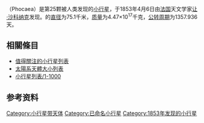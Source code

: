 {{noteTA
|T=zh-hans:福后星; zh-hant:福后星;
|1=zh-hans:福后星; zh-hant:福后星;
}}
{{Infobox planet
 | discovery=yes
 | physical_characteristics = yes
 | bgcolour=#FFFFC0
 | name=福后星
 | discoverer=[[讓·沙科納克|讓·沙科納克]]
 | discovered=1853年4月6日
 | alt_names=25 Phocaea、1956 GC
 | named_after = [[福西亞|福西亞]]
 | mp_category=[[小行星帶|主帶]]（[[福后星族|福后星族]]）
 | epoch=2006年6月14日（[[儒略日|JD]] 2453900.5）
 | semimajor=359.015 [[Giga|G]]m (2.400 [[天文單位|AU]])
 | perihelion=267.314 Gm (1.787 AU)
 | aphelion=450.716 Gm (3.013 AU)
 | eccentricity=0.255
 | period=1357.936 [[日|日]] (3.72 [[儒略年|a]])
 | inclination=21.584[[角度|°]]
 | asc_node=214.258°
 | arg_peri=90.154°
 | mean_anomaly=6.932°
 | avg_speed=18.91 km/s
 | dimensions=75.1 km
 | mass=4.4{{e|17}}? [[公斤|kg]]
 | density=2.0? g/[[立方厘米|cm³]]
 | surface_grav=0.0210? m/s²
 | escape_velocity=0.0397? km/s
 | rotation=0.4144 d (9.945 [[小時|h]]) <ref>http://www.psi.edu/pds/asteroid/EAR_A_5_DDR_DERIVED_LIGHTCURVE_V8_0/data/lc.tab</ref>
 | spectral_type=[[S-型小行星|S-型小行星]]
 | abs_magnitude=7.83
 | albedo=0.231 <ref>http://www.psi.edu/pds/asteroid/EAR_A_5_DDR_ALBEDOS_V1_1/data/albedos.tab</ref>
 | single_temperature=~173 [[熱力學溫標|K]]}}

'''{{BASEPAGENAME}}'''（Phocaea）是第25颗被人类发现的[[小行星|小行星]]，于1853年4月6日由[[法国|法国]]天文学家[[让·沙科纳克|让·沙科纳克]]发现。{{BASEPAGENAME}}的[[直径|直径]]为75.1千米，[[质量|质量]]为4.47×10<sup>17</sup>千克，[[公转周期|公转周期]]为1357.936天。

== 相關條目 ==
{{portal|太陽系|Solar system.jpg}}

* [[值得關注的小行星列表|值得關注的小行星列表]]
* [[太陽系天體大小列表|太陽系天體大小列表]]
* [[小行星列表/1-1000|小行星列表/1-1000]]

== 参考资料 ==
{{reflist}}

{{小天體}}
{{Minor Planet Number|(24)[[司理星|司理星]]|(26)[[冥后星|冥后星]]}}
{{beltasteroid-stub}}

[[Category:小行星带天体|Category:小行星带天体]]
[[Category:已命名小行星|Category:已命名小行星]]
[[Category:1853年发现的小行星|Category:1853年发现的小行星]]